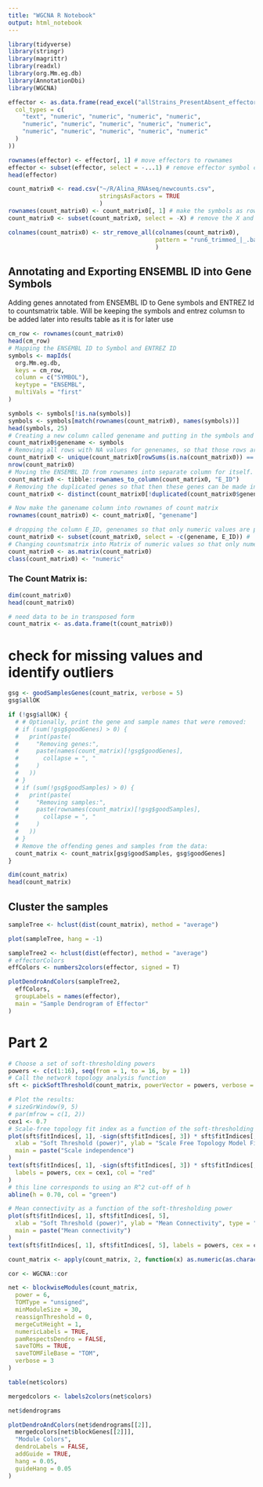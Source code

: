 ---
title: "WGCNA R Notebook"
output: html_notebook
---


```{r}
library(tidyverse)
library(stringr)
library(magrittr)
library(readxl)
library(org.Mm.eg.db)
library(AnnotationDbi)
library(WGCNA)
```

```{r}

effector <- as.data.frame(read_excel("allStrains_PresentAbsent_effectorlist_forKeshav.xlsx",
  col_types = c(
    "text", "numeric", "numeric", "numeric", "numeric",
    "numeric", "numeric", "numeric", "numeric", "numeric",
    "numeric", "numeric", "numeric", "numeric", "numeric"
  )
))

rownames(effector) <- effector[, 1] # move effectors to rownames
effector <- subset(effector, select = -...1) # remove effector symbol column
head(effector)
```


```{r}
count_matrix0 <- read.csv("~/R/Alina_RNAseq/newcounts.csv",
                          stringsAsFactors = TRUE
                          )
rownames(count_matrix0) <- count_matrix0[, 1] # make the symbols as rownames
count_matrix0 <- subset(count_matrix0, select = -X) # remove the X and symbol columns

colnames(count_matrix0) <- str_remove_all(colnames(count_matrix0),
                                          pattern = "run6_trimmed_|_.bam|_S\\d\\d|_S\\d"
                                          )
```

## Annotating and Exporting ENSEMBL ID into Gene Symbols

Adding genes annotated from ENSEMBL ID to Gene symbols and ENTREZ Id to countsmatrix table. Will be keeping the symbols and entrez columsn to be added later into results table as it is for later use
```{r}
cm_row <- rownames(count_matrix0)
head(cm_row)
# Mapping the ENSEMBL ID to Symbol and ENTREZ ID
symbols <- mapIds(
  org.Mm.eg.db,
  keys = cm_row,
  column = c("SYMBOL"),
  keytype = "ENSEMBL",
  multiVals = "first"
)

symbols <- symbols[!is.na(symbols)]
symbols <- symbols[match(rownames(count_matrix0), names(symbols))]
head(symbols, 25)
# Creating a new column called genename and putting in the symbols and entrez columns into count matrix
count_matrix0$genename <- symbols
# Removing all rows with NA values for genenames, so that those rows are filtered out.
count_matrix0 <- unique(count_matrix0[rowSums(is.na(count_matrix0)) == 0, ]) # Apply rowSums & is.na
nrow(count_matrix0)
# Moving the ENSEMBL ID from rownames into separate column for itself.
count_matrix0 <- tibble::rownames_to_column(count_matrix0, "E_ID")
# Removing the duplicated genes so that then these genes can be made into rownames for countsmatrix
count_matrix0 <- distinct(count_matrix0[!duplicated(count_matrix0$genename), ])

# Now make the ganename column into rownames of count matrix
rownames(count_matrix0) <- count_matrix0[, "genename"]

# dropping the column E_ID, genenames so that only numeric values are present in it as an input of DESEq Object.
count_matrix0 <- subset(count_matrix0, select = -c(genename, E_ID)) #
# Changing countsmatrix into Matrix of numeric values so that only numeric values are present in it as an input of DESEq Object.
count_matrix0 <- as.matrix(count_matrix0)
class(count_matrix0) <- "numeric"
```

### The Count Matrix is:
```{r}
dim(count_matrix0)
head(count_matrix0)
```

```{r}
# need data to be in transposed form
count_matrix <- as.data.frame(t(count_matrix0))
```


# check for missing values and identify outliers

```{r}
gsg <- goodSamplesGenes(count_matrix, verbose = 5)
gsg$allOK
```
```{r}
if (!gsg$allOK) {
  # # Optionally, print the gene and sample names that were removed:
  # if (sum(!gsg$goodGenes) > 0) {
  #   print(paste(
  #     "Removing genes:",
  #     paste(names(count_matrix)[!gsg$goodGenes],
  #       collapse = ", "
  #     )
  #   ))
  # }
  # if (sum(!gsg$goodSamples) > 0) {
  #   print(paste(
  #     "Removing samples:",
  #     paste(rownames(count_matrix)[!gsg$goodSamples],
  #       collapse = ", "
  #     )
  #   ))
  # }
  # Remove the offending genes and samples from the data:
  count_matrix <- count_matrix[gsg$goodSamples, gsg$goodGenes]
}
```

```{r}
dim(count_matrix)
head(count_matrix)
```

## Cluster the samples

```{r}
sampleTree <- hclust(dist(count_matrix), method = "average")

plot(sampleTree, hang = -1)
```

```{r}
sampleTree2 <- hclust(dist(effector), method = "average")
# effectorColors
effColors <- numbers2colors(effector, signed = T)
```
```{r fig.width=10, fig.height=10}
plotDendroAndColors(sampleTree2,
  effColors,
  groupLabels = names(effector),
  main = "Sample Dendrogram of Effector"
)
```

# Part 2

```{r}
# Choose a set of soft-thresholding powers
powers <- c(c(1:16), seq(from = 1, to = 16, by = 1))
# Call the network topology analysis function
sft <- pickSoftThreshold(count_matrix, powerVector = powers, verbose = 5)
```

```{r fig.width=10, fig.height=10}
# Plot the results:
# sizeGrWindow(9, 5)
# par(mfrow = c(1, 2))
cex1 <- 0.7
# Scale-free topology fit index as a function of the soft-thresholding power
plot(sft$fitIndices[, 1], -sign(sft$fitIndices[, 3]) * sft$fitIndices[, 2],
  xlab = "Soft Threshold (power)", ylab = "Scale Free Topology Model Fit,signed R^2", type = "n",
  main = paste("Scale independence")
)
text(sft$fitIndices[, 1], -sign(sft$fitIndices[, 3]) * sft$fitIndices[, 2],
  labels = powers, cex = cex1, col = "red"
)
# this line corresponds to using an R^2 cut-off of h
abline(h = 0.70, col = "green")

# Mean connectivity as a function of the soft-thresholding power
plot(sft$fitIndices[, 1], sft$fitIndices[, 5],
  xlab = "Soft Threshold (power)", ylab = "Mean Connectivity", type = "n",
  main = paste("Mean connectivity")
)
text(sft$fitIndices[, 1], sft$fitIndices[, 5], labels = powers, cex = cex1, col = "red")
```
```{r}

count_matrix <- apply(count_matrix, 2, function(x) as.numeric(as.character(x)))
```

```{r}
cor <- WGCNA::cor

net <- blockwiseModules(count_matrix,
  power = 6,
  TOMType = "unsigned",
  minModuleSize = 30,
  reassignThreshold = 0,
  mergeCutHeight = 1,
  numericLabels = TRUE,
  pamRespectsDendro = FALSE,
  saveTOMs = TRUE,
  saveTOMFileBase = "TOM",
  verbose = 3
)
```
```{r}
table(net$colors)
```
```{r}
mergedcolors <- labels2colors(net$colors)
```

```{r}
net$dendrograms
```


```{r}
plotDendroAndColors(net$dendrograms[[2]],
  mergedcolors[net$blockGenes[[2]]],
  "Module Colors",
  dendroLabels = FALSE,
  addGuide = TRUE,
  hang = 0.05,
  guideHang = 0.05
)
```
